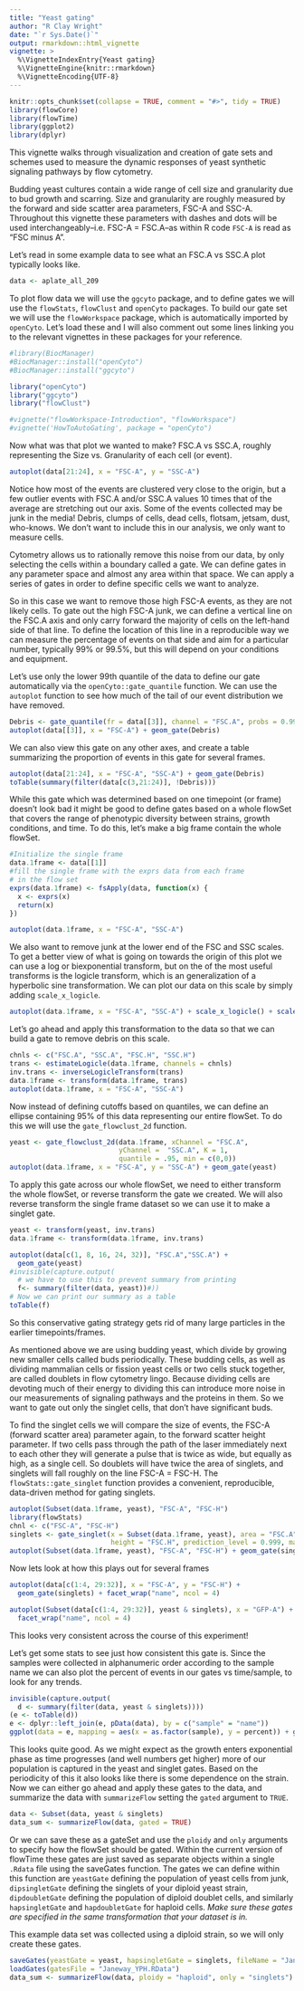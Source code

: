 ```yaml
---
title: "Yeast gating"
author: "R Clay Wright"
date: "`r Sys.Date()`"
output: rmarkdown::html_vignette
vignette: >
  %\VignetteIndexEntry{Yeast gating}
  %\VignetteEngine{knitr::rmarkdown}
  %\VignetteEncoding{UTF-8}
---
```

```r
knitr::opts_chunk$set(collapse = TRUE, comment = "#>", tidy = TRUE)
library(flowCore)
library(flowTime)
library(ggplot2)
library(dplyr)
```

This vignette walks through visualization and creation of gate sets and schemes used to measure the dynamic responses of yeast synthetic signaling pathways by flow cytometry. 

Budding yeast cultures contain a wide range of cell size and granularity due to bud growth and scarring. Size and granularity are roughly measured by the forward and side scatter area parameters, FSC-A and SSC-A. Throughout this vignette these parameters with dashes and dots will be used interchangeably--i.e. FSC-A = FSC.A--as within R code `FSC-A` is read as "FSC minus A".

Let's read in some example data to see what an FSC.A vs SSC.A plot typically looks like.

```r
data <- aplate_all_209
```

To plot flow data we will use the `ggcyto` package, and to define gates we will use the `flowStats`, `flowClust` and `openCyto` packages. To build our gate set we will use the `flowWorkspace` package, which is automatically imported by `openCyto`. Let's load these and I will also comment out some lines linking you to the relevant vignettes in these packages for your reference. 

```r
#library(BiocManager)
#BiocManager::install("openCyto")
#BiocManager::install("ggcyto")

library("openCyto")
library("ggcyto")
library("flowClust")

#vignette("flowWorkspace-Introduction", "flowWorkspace")
#vignette('HowToAutoGating', package = "openCyto")

```

Now what was that plot we wanted to make? FSC.A vs SSC.A, roughly representing the Size vs. Granularity of each cell (or event).

```r
autoplot(data[21:24], x = "FSC-A", y = "SSC-A") 
```

Notice how most of the events are clustered very close to the origin, but a few outlier events with FSC.A and/or SSC.A values 10 times that of the average are stretching out our axis. Some of the events collected may be junk in the media! Debris, clumps of cells, dead cells, flotsam, jetsam, dust, who-knows. We don't want to include this in our analysis, we only want to measure cells.

Cytometry allows us to rationally remove this noise from our data, by only selecting the cells within a boundary called a gate. We can define gates in any parameter space and almost any area within that space. We can apply a series of gates in order to define specific cells we want to analyze. 

So in this case we want to remove those high FSC-A events, as they are not likely cells. To gate out the high FSC-A junk, we can define a vertical line on the FSC.A axis and only carry forward the majority of cells on the left-hand side of that line. To define the location of this line in a reproducible way we can measure the percentage of events on that side and aim for a particular number, typically 99% or 99.5%, but this will depend on your conditions and equipment. 

Let's use only the lower 99th quantile of the data to define our gate automatically via the `openCyto::gate_quantile` function. We can use the `autoplot` function to see how much of the tail of our event distribution we have removed.

```r
Debris <- gate_quantile(fr = data[[3]], channel = "FSC.A", probs = 0.99, filterId = "Debris")
autoplot(data[[3]], x = "FSC-A") + geom_gate(Debris)
```

We can also view this gate on any other axes, and create a table summarizing the proportion of events in this gate for several frames. 

```r
autoplot(data[21:24], x = "FSC-A", "SSC-A") + geom_gate(Debris)
toTable(summary(filter(data[c(3,21:24)], !Debris)))
```


While this gate which was determined based on one timepoint (or frame) doesn't look bad it might be good to define gates based on a whole flowSet that covers the range of phenotypic diversity between strains, growth conditions, and time. To do this, let's make a big frame contain the whole flowSet.

```r
#Initialize the single frame
data.1frame <- data[[1]]
#fill the single frame with the exprs data from each frame 
# in the flow set
exprs(data.1frame) <- fsApply(data, function(x) {
  x <- exprs(x)
  return(x)
})

autoplot(data.1frame, x = "FSC-A", "SSC-A")
```

We also want to remove junk at the lower end of the FSC and SSC scales. To get a better view of what is going on towards the origin of this plot we can use a log or biexponential transform, but on the of the most useful transforms is the logicle transform, which is an generalization of a hyperbolic sine transformation. We can plot our data on this scale by simply adding `scale_x_logicle`.

```r
autoplot(data.1frame, x = "FSC-A", "SSC-A") + scale_x_logicle() + scale_y_logicle()
```

Let's go ahead and apply this transformation to the data so that we can build a gate to remove debris on this scale.

```r
chnls <- c("FSC.A", "SSC.A", "FSC.H", "SSC.H")
trans <- estimateLogicle(data.1frame, channels = chnls)
inv.trans <- inverseLogicleTransform(trans)
data.1frame <- transform(data.1frame, trans)
autoplot(data.1frame, x = "FSC-A", "SSC-A")
```

Now instead of defining cutoffs based on quantiles, we can define an ellipse containing 95% of this data representing our entire flowSet. To do this we will use the `gate_flowclust_2d` function.


```r
yeast <- gate_flowclust_2d(data.1frame, xChannel = "FSC.A", 
                           yChannel =  "SSC.A", K = 1, 
                           quantile = .95, min = c(0,0))
autoplot(data.1frame, x = "FSC-A", y = "SSC-A") + geom_gate(yeast)

```

To apply this gate across our whole flowSet, we need to either transform the whole flowSet, or reverse transform the gate we created. We will also reverse transform the single frame dataset so we can use it to make a singlet gate. 

```r
yeast <- transform(yeast, inv.trans)
data.1frame <- transform(data.1frame, inv.trans)
```

```r
autoplot(data[c(1, 8, 16, 24, 32)], "FSC.A","SSC.A") + 
  geom_gate(yeast)
#invisible(capture.output( 
  # we have to use this to prevent summary from printing
  f<- summary(filter(data, yeast))#))
# Now we can print our summary as a table
toTable(f)
```

So this conservative gating strategy gets rid of many large particles in the earlier timepoints/frames. 


As mentioned above we are using budding yeast, which divide by growing new smaller cells called buds periodically. These budding cells, as well as dividing mammalian cells or fission yeast cells or two cells stuck together, are called doublets in flow cytometry lingo. Because dividing cells are devoting much of their energy to dividing this can introduce more noise in our measurements of signaling pathways and the proteins in them. So we want to gate out only the singlet cells, that don't have significant buds. 

To find the singlet cells we will compare the size of events, the FSC-A (forward scatter area) parameter again, to the forward scatter height parameter. If two cells pass through the path of the laser immediately next to each other they will generate a pulse that is twice as wide, but equally as high, as a single cell. So doublets will have twice the area of singlets, and singlets will fall roughly on the line  FSC-A = FSC-H. The `flowStats::gate_singlet` function provides a convenient, reproducible, data-driven method for gating singlets. 

```r
autoplot(Subset(data.1frame, yeast), "FSC-A", "FSC-H")
library(flowStats)
chnl <- c("FSC-A", "FSC-H")
singlets <- gate_singlet(x = Subset(data.1frame, yeast), area = "FSC.A",
                         height = "FSC.H", prediction_level = 0.999, maxit = 20)
autoplot(Subset(data.1frame, yeast), "FSC-A", "FSC-H") + geom_gate(singlets)
```

Now lets look at how this plays out for several frames

```r
autoplot(data[c(1:4, 29:32)], x = "FSC-A", y = "FSC-H") + 
  geom_gate(singlets) + facet_wrap("name", ncol = 4)

autoplot(Subset(data[c(1:4, 29:32)], yeast & singlets), x = "GFP-A") + 
  facet_wrap("name", ncol = 4) 
```

This looks very consistent across the course of this experiment!

Let's get some stats to see just how consistent this gate is. Since the samples were collected in alphanumeric order according to the sample name we can also plot the percent of events in our gates vs time/sample, to look for any trends. 

```r
invisible(capture.output(
  d <- summary(filter(data, yeast & singlets))))
(e <- toTable(d))
e <- dplyr::left_join(e, pData(data), by = c("sample" = "name"))
ggplot(data = e, mapping = aes(x = as.factor(sample), y = percent)) + geom_point()
```

This looks quite good. As we might expect as the growth enters exponential phase as time progresses (and well numbers get higher) more of our population is captured in the yeast and singlet gates. Based on the periodicity of this it also looks like there is some dependence on the strain. Now we can either go ahead and apply these gates to the data, and summarize the data with `summarizeFlow` setting the `gated` argument to `TRUE`.

```r
data <- Subset(data, yeast & singlets)
data_sum <- summarizeFlow(data, gated = TRUE)
```

Or we can save these as a gateSet and use the `ploidy` and `only` arguments to specify how the flowSet should be gated. Within the current version of flowTime these gates are just saved as separate objects within a single `.Rdata` file using the saveGates function. The gates we can define within this function are `yeastGate` defining the population of yeast cells from junk, `dipsingletGate` defining the singlets of your diploid yeast strain, `dipdoubletGate` defining the population of diploid doublet cells, and similarly `hapsingletGate` and `hapdoubletGate` for haploid cells. *Make sure these gates are specified in the same transformation that your dataset is in.*

This example data set was collected using a diploid strain, so we will only create these gates.

```r
saveGates(yeastGate = yeast, hapsingletGate = singlets, fileName = "Janeway_YPH.RData")
loadGates(gatesFile = "Janeway_YPH.RData")
data_sum <- summarizeFlow(data, ploidy = "haploid", only = "singlets")
```




